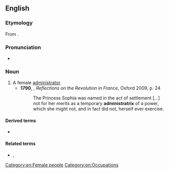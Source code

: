 ==English==

===Etymology===
From {{bor|en|NL.|administrātrīx}}.

===Pronunciation===
* {{IPA|en|/ædˌmɪnɪsˈtɹeɪˌtɹɪks/}}

===Noun===
{{en-noun|administratrices|administratixes}}

# A female [[administrator]]. {{defdate|from 16th c.}}
#*'''1790''', {{w|Edmund Burke}}, ''Reflections on the Revolution in France'', Oxford 2009, p. 24
#*:The Princess Sophia was named in the act of settlement […] not for her merits as a temporary '''administratrix''' of a power, which she might not, and in fact did not, herself ever exercise.

====Derived terms====
* {{l|en|administratrixship}}

====Related terms====
* {{l|en|administer}}, {{l|en|administrative}}

[[Category:en:Female people‎]]
[[Category:en:Occupations]]